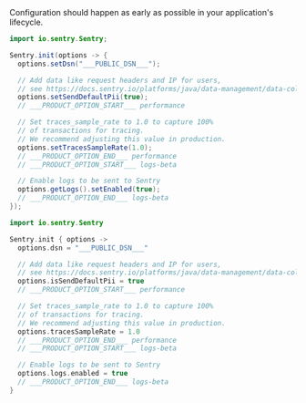 <OnboardingOption optionId="opentelemetry" hideForThisOption>
Configuration should happen as early as possible in your application's lifecycle.

```java {tabTitle: Java}
import io.sentry.Sentry;

Sentry.init(options -> {
  options.setDsn("___PUBLIC_DSN___");

  // Add data like request headers and IP for users,
  // see https://docs.sentry.io/platforms/java/data-management/data-collected/ for more info
  options.setSendDefaultPii(true);
  // ___PRODUCT_OPTION_START___ performance

  // Set traces_sample_rate to 1.0 to capture 100%
  // of transactions for tracing.
  // We recommend adjusting this value in production.
  options.setTracesSampleRate(1.0);
  // ___PRODUCT_OPTION_END___ performance
  // ___PRODUCT_OPTION_START___ logs-beta

  // Enable logs to be sent to Sentry
  options.getLogs().setEnabled(true);
  // ___PRODUCT_OPTION_END___ logs-beta
});
```

```kotlin {tabTitle: Kotlin}
import io.sentry.Sentry

Sentry.init { options ->
  options.dsn = "___PUBLIC_DSN___"

  // Add data like request headers and IP for users,
  // see https://docs.sentry.io/platforms/java/data-management/data-collected/ for more info
  options.isSendDefaultPii = true
  // ___PRODUCT_OPTION_START___ performance

  // Set traces_sample_rate to 1.0 to capture 100%
  // of transactions for tracing.
  // We recommend adjusting this value in production.
  options.tracesSampleRate = 1.0
  // ___PRODUCT_OPTION_END___ performance
  // ___PRODUCT_OPTION_START___ logs-beta

  // Enable logs to be sent to Sentry
  options.logs.enabled = true
  // ___PRODUCT_OPTION_END___ logs-beta
}
```
</OnboardingOption>
